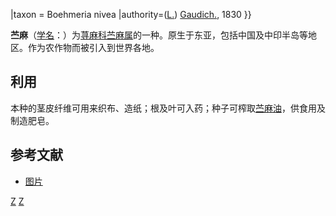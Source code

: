 {{Speciesbox
|image={{#property:P18}}
|taxon = Boehmeria nivea
|authority=([[L.|L.]]) [[Gaudich.|Gaudich.]], 1830
}}

'''苎麻'''（[[学名|学名]]：{{lang|la|''Boehmeria nivea''}}）为[[荨麻科|荨麻科]][[苎麻属|苎麻属]]的一种{{r|powo}}。原生于东亚，包括中国及中印半岛等地区。作为农作物而被引入到世界各地。{{r|iplant}}

==利用==
本种的茎皮纤维可用来织布、造纸；根及叶可入药；种子可榨取[[苎麻油|苎麻油]]，供食用及制造肥皂。{{r|iplant}}

==参考文献==
{{reflist|refs=
<ref name="powo">{{cite web |title=''Boehmeria nivea'' (L.) Gaudich. |url=http://powo.science.kew.org/taxon/urn:lsid:ipni.org:names:55676-3 |website=''Plants of the World Online'' |publisher=Kew Science |accessdate=2019-09-15 |archive-date=2021-04-10 |archive-url=https://web.archive.org/web/20210410054517/http://powo.science.kew.org/taxon/urn:lsid:ipni.org:names:55676-3 |dead-url=no }}</ref>
<ref name="iplant">{{cite web |title=苎麻 ''Boehmeria nivea'' (L.) Gaudich. |url=http://frps.iplant.cn/frps/Boehmeria%20nivea |website=中国植物志 |accessdate=2019-09-15}}</ref>
}}
* [http://pic1.arkoo.com/AA9A8C8EF9B4460B94AC9434B12C479F/picture/o_1e6jcte97tf6mf11ab35te1rbgr7.jpg 图片] {{Wayback|url=http://pic1.arkoo.com/AA9A8C8EF9B4460B94AC9434B12C479F/picture/o_1e6jcte97tf6mf11ab35te1rbgr7.jpg |date=20210410054521 }}
{{taxonbar}}

[[Category:1830年描述的植物|Z]]
[[Category:苎麻属|Z]]